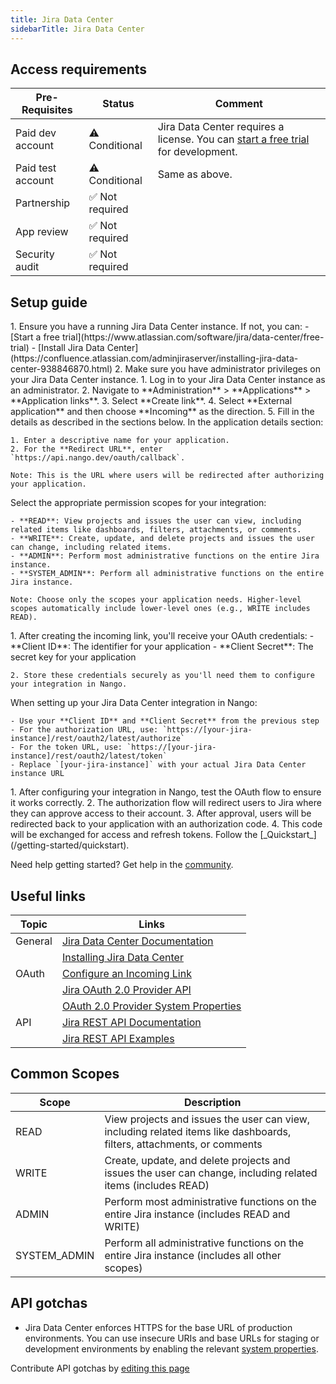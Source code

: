 ```yaml
---
title: Jira Data Center
sidebarTitle: Jira Data Center
---
```



<Overview />
<PreBuiltTooling />
<PreBuiltUseCases />

## Access requirements
| Pre-Requisites | Status | Comment|
| - | - | - |
| Paid dev account | ⚠️ Conditional | Jira Data Center requires a license. You can [start a free trial](https://www.atlassian.com/software/jira/data-center/free-trial) for development. |
| Paid test account | ⚠️ Conditional | Same as above. |
| Partnership | ✅ Not required | |
| App review | ✅ Not required | |
| Security audit | ✅ Not required | |


## Setup guide

<Steps>
  <Step title="Set up Jira Data Center">
    1. Ensure you have a running Jira Data Center instance. If not, you can:
       - [Start a free trial](https://www.atlassian.com/software/jira/data-center/free-trial)
       - [Install Jira Data Center](https://confluence.atlassian.com/adminjiraserver/installing-jira-data-center-938846870.html)
    2. Make sure you have administrator privileges on your Jira Data Center instance.
  </Step>
  <Step title="Create an incoming link">
    1. Log in to your Jira Data Center instance as an administrator.
    2. Navigate to **Administration** > **Applications** > **Application links**.
    3. Select **Create link**.
    4. Select **External application** and then choose **Incoming** as the direction.
    5. Fill in the details as described in the sections below.
  </Step>
  <Step title="Provide application details">
    In the application details section:
    
    1. Enter a descriptive name for your application.
    2. For the **Redirect URL**, enter `https://api.nango.dev/oauth/callback`.
    
    Note: This is the URL where users will be redirected after authorizing your application.
  </Step>
  <Step title="Configure application permissions">
    Select the appropriate permission scopes for your integration:
    
    - **READ**: View projects and issues the user can view, including related items like dashboards, filters, attachments, or comments.
    - **WRITE**: Create, update, and delete projects and issues the user can change, including related items.
    - **ADMIN**: Perform most administrative functions on the entire Jira instance.
    - **SYSTEM_ADMIN**: Perform all administrative functions on the entire Jira instance.
    
    Note: Choose only the scopes your application needs. Higher-level scopes automatically include lower-level ones (e.g., WRITE includes READ).
  </Step>
  <Step title="Obtain OAuth credentials">
    1. After creating the incoming link, you'll receive your OAuth credentials:
       - **Client ID**: The identifier for your application
       - **Client Secret**: The secret key for your application
    
    2. Store these credentials securely as you'll need them to configure your integration in Nango.
  </Step>
  <Step title="Configure your integration in Nango">
    When setting up your Jira Data Center integration in Nango:
    
    - Use your **Client ID** and **Client Secret** from the previous step
    - For the authorization URL, use: `https://[your-jira-instance]/rest/oauth2/latest/authorize`
    - For the token URL, use: `https://[your-jira-instance]/rest/oauth2/latest/token`
    - Replace `[your-jira-instance]` with your actual Jira Data Center instance URL
  </Step>
  <Step title="Test the OAuth flow">
    1. After configuring your integration in Nango, test the OAuth flow to ensure it works correctly.
    2. The authorization flow will redirect users to Jira where they can approve access to their account.
    3. After approval, users will be redirected back to your application with an authorization code.
    4. This code will be exchanged for access and refresh tokens.
  </Step>
  <Step title="Next">
    Follow the [_Quickstart_](/getting-started/quickstart).
  </Step>
</Steps>

<Tip>Need help getting started? Get help in the [community](https://nango.dev/slack).</Tip>


## Useful links

| Topic | Links | 
| - | - | 
| General | [Jira Data Center Documentation](https://confluence.atlassian.com/enterprise/jira-data-center-documentation-668468332.html) |
| | [Installing Jira Data Center](https://confluence.atlassian.com/adminjiraserver/installing-jira-data-center-938846870.html) |
| OAuth | [Configure an Incoming Link](https://confluence.atlassian.com/adminjiraserver/configure-an-incoming-link-1115659067.html) |
| | [Jira OAuth 2.0 Provider API](https://confluence.atlassian.com/adminjiraserver/jira-oauth-2-0-provider-api-1115659070.html) |
| | [OAuth 2.0 Provider System Properties](https://confluence.atlassian.com/adminjiraserver/oauth-2-0-provider-system-properties-1115659073.html) |
| API | [Jira REST API Documentation](https://docs.atlassian.com/software/jira/docs/api/REST/9.14.0/) |
| | [Jira REST API Examples](https://developer.atlassian.com/server/jira/platform/jira-rest-api-examples/) |

## Common Scopes

| Scope | Description |
| ----- | ----------- |
| READ | View projects and issues the user can view, including related items like dashboards, filters, attachments, or comments |
| WRITE | Create, update, and delete projects and issues the user can change, including related items (includes READ) |
| ADMIN | Perform most administrative functions on the entire Jira instance (includes READ and WRITE) |
| SYSTEM_ADMIN | Perform all administrative functions on the entire Jira instance (includes all other scopes) |

## API gotchas

- Jira Data Center enforces HTTPS for the base URL of production environments. You can use insecure URIs and base URLs for staging or development environments by enabling the relevant [system properties](https://confluence.atlassian.com/adminjiraserver/oauth-2-0-provider-system-properties-1115659073.html).

<Note>Contribute API gotchas by [editing this page](https://github.com/nangohq/nango/tree/master/docs-v2/integrations/all/jira-data-center.mdx)</Note>
